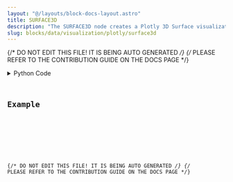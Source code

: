 ```yaml
---
layout: "@/layouts/block-docs-layout.astro"
title: SURFACE3D
description: "The SURFACE3D node creates a Plotly 3D Surface visualization for a given input DataContainer."
slug: blocks/data/visualization/plotly/surface3d
---
```


{/* DO NOT EDIT THIS FILE! IT IS BEING AUTO GENERATED */}
{/* PLEASE REFER TO THE CONTRIBUTION GUIDE ON THE DOCS PAGE */}


<PythonDocsDisplay docstring={docstring} />
<details>
<summary>Python Code</summary>



<Code code={pythonCode} lang="py" wrap theme="dracula" />

[Find this Flojoy Block on GitHub](https://github.com/flojoy-ai/blocks/blob/main/blocks/DATA/VISUALIZATION/PLOTLY/SURFACE3D/SURFACE3D.py)

</details>

## Example


<GetHelpWidget />


<AppDisplay app={app} blockName="SURFACE3D" client:visible />


<Example />

{/* DO NOT EDIT THIS FILE! IT IS BEING AUTO GENERATED */}
{/* PLEASE REFER TO THE CONTRIBUTION GUIDE ON THE DOCS PAGE */}
